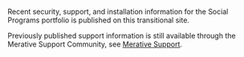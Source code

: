 
Recent security, support, and installation information for the Social Programs portfolio is published on this transitional site.

Previously published support information is still available through the Merative Support Community, see [Merative Support](https://www.merative.com/support/social-program-management-support-details).

<!-- <Row className="resource-card-group">
<Column colMd={4} colLg={4} noGutterSm>

<ResourceCard
    color="dark"
    title="Curam Social Program Management"
    subTitle="Product"
    actionIcon="arrowRight"
    href="/spm">

</ResourceCard>

</Column>
<Column colMd={4} colLg={4} noGutterSm>

<ResourceCard
    color="dark"
    title="Watson Care Manager"
    subTitle="Product"
    actionIcon="arrowRight"
    href="/wcm">

</ResourceCard>

</Column>
</Row> -->
